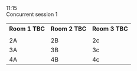 
<div className="ProgramLineItem">
    <div className="cpTime">
        11:15
    </div>
    <div className="cpItems">
        <div className="cpSingleEntry titleEntry">
            <div className="cpBigTitleText">
            Concurrent session 1
            </div>
        </div>
    </div>
</div>
<div className="ProgramLineItem">
    <table className='cpTable'>
        <tr>
            <th>
                Room 1 TBC
            </th>
            <th>
                Room 2 TBC
            </th>
            <th>
                Room 3 TBC
            </th>
        </tr>
        <tr>
            <ConcurrentSession 
                title='Integrating Emerging Technology and Property Law Doctrine in Undergraduate and Postgraduate Property and Trusts Law Teaching'
                presenters='Brendan Grigg' />
            <ConcurrentSession 
                title='Australian Law Schools, Collaborative Practice and the Future of Lawyering'
                presenters='Charissa Tarzia, Flinders University' />
            <ConcurrentSession 
                title='A very short title'
                    presenters='Cornelia Koch, University of Adelaide' />
        </tr>
        <tr>
            <td className='lbCell'><LearnButton learnURL="someting" /></td>
            <td><LearnButton learnURL="someting" /></td>
            <td><LearnButton learnURL="someting" /></td>
        </tr>
        <tr>
            <td>
                    2A
            </td>
            <td>
                    2B
            </td>
            <td>
                    2c
            </td>
        </tr>
        <tr>
            <td>
                    3A
            </td>
            <td>
                    3B
            </td>
            <td>
                    3c
            </td>
        </tr>
        <tr>
            <td>
                    4A
            </td>
            <td>
                    4B
            </td>
            <td>
                    4c
            </td>
        </tr>
    </table>
</div>
